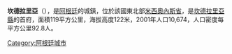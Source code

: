 '''坎德拉里亞'''（{{lang-es|Candelaria}}），是[[阿根廷|阿根廷]]的城鎮，位於該國東北部[[米西奧內斯省_(阿根廷)|米西奧內斯省]]，是[[坎德拉里亞縣|坎德拉里亞縣]]的首府，面積119平方公里，海拔高度122米，2001年人口10,674，人口密度每平方公里92.8人。 

{{coord|27|27|S|55|44|W|source:kolossus-plwiki|display=title}}

{{Argentina-geo-stub}}
[[Category:阿根廷城市|Category:阿根廷城市]]